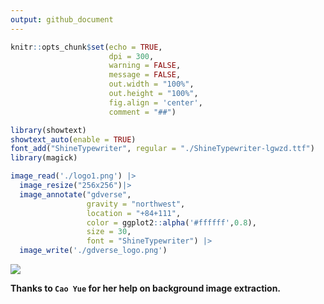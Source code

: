 ```yaml
---
output: github_document
---
```


```r
knitr::opts_chunk$set(echo = TRUE,
                      dpi = 300,
                      warning = FALSE,
                      message = FALSE,
                      out.width = "100%",
                      out.height = "100%",
                      fig.align = 'center',
                      comment = "##")
```

```r
library(showtext)
showtext_auto(enable = TRUE)
font_add("ShineTypewriter", regular = "./ShineTypewriter-lgwzd.ttf")
library(magick)

image_read('./logo1.png') |> 
  image_resize("256x256")|> 
  image_annotate("gdverse",
                 gravity = "northwest",
                 location = "+84+111",
                 color = ggplot2::alpha('#ffffff',0.8),
                 size = 30,
                 font = "ShineTypewriter") |> 
  image_write('./gdverse_logo.png')
```


![](./gdverse_logo.png)

**Thanks to `Cao Yue` for her help on background image extraction.**